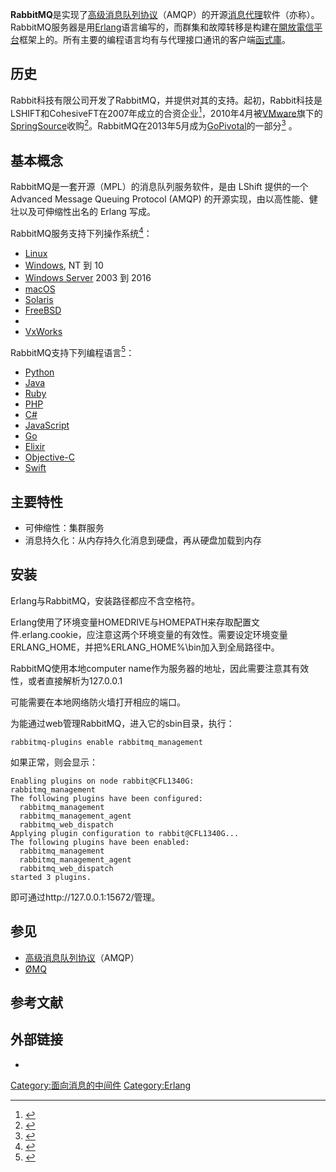 {{NoteTA|G1=IT}}
{{expand|time=2014-10-29T06:53:37+00:00}}
{{Infobox software
| name = RabbitMQ
| logo = RabbitMQ logo.svg
| screenshot = 
| caption = 
| developer = [[Pivotal|Pivotal]]
| latest release version = 3.8.5
| latest release date = {{Release date and age|2020|06|15}}
| latest preview version = 3.7.27-rc.1
| latest preview date = {{Release date and age|2020|06|25}}
| operating system = [[跨平台|跨平台]]
| programming language = [[Erlang|Erlang]]
| genre = [[高级消息队列协议|AMQP]]，{{tsl|en|Message-oriented middleware|面向消息的中间件}}
| license = [[Mozilla公共许可证|Mozilla公共许可证]]
| website = {{URL|https://www.rabbitmq.com}}
}}

'''RabbitMQ'''是实现了[[高级消息队列协议|高级消息队列协议]]（AMQP）的开源[[消息代理|消息代理]]软件（亦称{{tsl|en|Message-oriented middleware|面向消息的中间件}}）。RabbitMQ服务器是用[[Erlang|Erlang]]语言编写的，而群集和故障转移是构建在[[開放電信平台|開放電信平台]]框架上的。所有主要的编程语言均有与代理接口通讯的客户端[[函式庫|函式庫]]。

== 历史 ==
Rabbit科技有限公司开发了RabbitMQ，并提供对其的支持。起初，Rabbit科技是LSHIFT和CohesiveFT在2007年成立的合资企业<ref>{{Cite news |work= Press release |date= 2007-02-08 |title= Launch of RabbitMQ Open Source Enterprise Messaging |url= http://www.rabbitmq.com/resources/RabbitMQ_PressRelease_080207.pdf |accessdate= 2013-10-23 |archive-date= 2012-05-17 |archive-url= https://web.archive.org/web/20120517181717/http://www.rabbitmq.com/resources/RabbitMQ_PressRelease_080207.pdf |dead-url= no }}</ref>，2010年4月被[[VMware|VMware]]旗下的[[SpringSource|SpringSource]]收购<ref>{{Cite news |work= Press release |date= 2010-04-13 |title= Rabbit Technologies announce acquisition by SpringSource |url= http://www.rabbitmq.com/news.html |deadurl= yes |archiveurl= https://web.archive.org/web/20100418132113/http://www.rabbitmq.com/news.html |archivedate= 2010-04-18 |accessdate= 2013-10-03 }}</ref>。RabbitMQ在2013年5月成为[[GoPivotal|GoPivotal]]的一部分<ref>{{Cite news |work= Press release |date= May 14, 2010 |title= Proudly part of Pivotal |url= http://www.rabbitmq.com/news.html |deadurl= yes |archiveurl= https://web.archive.org/web/20130602054940/http://www.rabbitmq.com/news.html |archivedate= 2013-06-02 |accessdate= 2013-10-03 }}</ref> 。

== 基本概念 ==
RabbitMQ是一套开源（MPL）的消息队列服务软件，是由 LShift 提供的一个 Advanced Message Queuing Protocol (AMQP) 的开源实现，由以高性能、健壮以及可伸缩性出名的 Erlang 写成。

RabbitMQ服务支持下列操作系统<ref>{{cite web |title=Supported Platforms |url=https://www.rabbitmq.com/platforms.html |website=RabbitMQ |accessdate=2018-09-13 |archive-date=2018-09-13 |archive-url=https://web.archive.org/web/20180913112801/https://www.rabbitmq.com/platforms.html |dead-url=no }}</ref>：

* [[Linux|Linux]]
* [[Windows|Windows]], NT 到 10
* [[Windows_Server|Windows Server]] 2003 到 2016
* [[Mac_OS_X|macOS]]
* [[Solaris|Solaris]]
* [[FreeBSD|FreeBSD]]
* {{link-en|TRU64}}
* [[VxWorks|VxWorks]]

RabbitMQ支持下列编程语言<ref>{{cite web |title=RabbitMQ Tutorials |url=https://www.rabbitmq.com/getstarted.html |website=RabbitMQ |accessdate=2018-09-13 |archive-date=2018-09-15 |archive-url=https://web.archive.org/web/20180915155722/http://www.rabbitmq.com/getstarted.html |dead-url=no }}</ref>：

* [[Python|Python]]
* [[Java|Java]]
* [[Ruby|Ruby]]
* [[PHP|PHP]]
* [[C_Sharp|C#]]
* [[JavaScript|JavaScript]]
* [[Go|Go]]
* [[Elixir|Elixir]]
* [[Objective-C|Objective-C]]
* [[Swift|Swift]]

== 主要特性 ==
* 可伸缩性：集群服务
* 消息持久化：从内存持久化消息到硬盘，再从硬盘加载到内存

==安装==
Erlang与RabbitMQ，安装路径都应不含空格符。

Erlang使用了环境变量HOMEDRIVE与HOMEPATH来存取配置文件.erlang.cookie，应注意这两个环境变量的有效性。需要设定环境变量ERLANG_HOME，并把%ERLANG_HOME%\bin加入到全局路径中。

RabbitMQ使用本地computer name作为服务器的地址，因此需要注意其有效性，或者直接解析为127.0.0.1

可能需要在本地网络防火墙打开相应的端口。

为能通过web管理RabbitMQ，进入它的sbin目录，执行：
 rabbitmq-plugins enable rabbitmq_management
如果正常，则会显示：
 Enabling plugins on node rabbit@CFL1340G:
 rabbitmq_management
 The following plugins have been configured:
   rabbitmq_management
   rabbitmq_management_agent
   rabbitmq_web_dispatch
 Applying plugin configuration to rabbit@CFL1340G...
 The following plugins have been enabled:
   rabbitmq_management
   rabbitmq_management_agent
   rabbitmq_web_dispatch
 started 3 plugins.
即可通过http://127.0.0.1:15672/管理。{{Dead link|date=2018年8月 |bot=InternetArchiveBot |fix-attempted=yes }}
== 参见 ==
{{Portal|自由软件}}
* [[高级消息队列协议|高级消息队列协议]]（AMQP）
* [[ØMQ|ØMQ]]

== 参考文献 ==
{{reflist}}

== 外部链接 ==
* {{Official website|https://www.rabbitmq.com}}

[[Category:面向消息的中间件|Category:面向消息的中间件]]
[[Category:Erlang|Category:Erlang]]